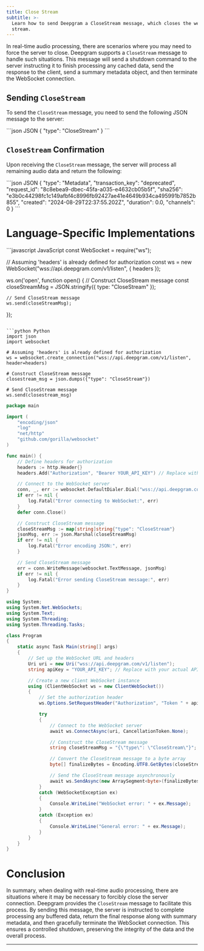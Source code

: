 ```yaml
---
title: Close Stream
subtitle: >-
  Learn how to send Deepgram a CloseStream message, which closes the websocket
  stream.
---
```


<div class="flex flex-row gap-2">
  <Markdown src="/snippets/stt-stream-available.mdx" />
</div>

In real-time audio processing, there are scenarios where you may need to force the server to close. Deepgram supports a `CloseStream` message to handle such situations. This message will send a shutdown command to the server instructing it to finish processing any cached data, send the response to the client, send a summary metadata object, and then terminate the WebSocket connection.

## Sending `CloseStream`

To send the `CloseStream` message, you need to send the following JSON message to the server:

<CodeGroup>
  ```json JSON
  { 
    "type": "CloseStream" 
  }
  ```
</CodeGroup>

## `CloseStream` Confirmation

Upon receiving the `CloseStream` message, the server will process all remaining audio data and return the following:

<CodeGroup>
  ```json JSON
  {
      "type": "Metadata",
      "transaction_key": "deprecated",
      "request_id": "8c8ebea9-dbec-45fa-a035-e4632cb05b5f",
      "sha256": "e3b0c44298fc1c149afbf4c8996fb92427ae41e4649b934ca495991b7852b855",
      "created": "2024-08-29T22:37:55.202Z",
      "duration": 0.0,
      "channels": 0
  }
  ```
</CodeGroup>

# Language-Specific Implementations

<CodeGroup>
  ```javascript JavaScript
  const WebSocket = require("ws");

  // Assuming 'headers' is already defined for authorization
  const ws = new WebSocket("wss://api.deepgram.com/v1/listen", { headers });

  ws.on('open', function open() {
    // Construct CloseStream message
    const closeStreamMsg = JSON.stringify({ type: "CloseStream" });
    
    // Send CloseStream message
    ws.send(closeStreamMsg);
  });
  ```

  ```python Python
  import json
  import websocket

  # Assuming 'headers' is already defined for authorization
  ws = websocket.create_connection("wss://api.deepgram.com/v1/listen", header=headers)

  # Construct CloseStream message
  closestream_msg = json.dumps({"type": "CloseStream"})

  # Send CloseStream message
  ws.send(closestream_msg)
  ```

  ```go Go
  package main

  import (
      "encoding/json"
      "log"
      "net/http"
      "github.com/gorilla/websocket"
  )

  func main() {
      // Define headers for authorization
      headers := http.Header{}
      headers.Add("Authorization", "Bearer YOUR_API_KEY") // Replace with your actual API key

      // Connect to the WebSocket server
      conn, _, err := websocket.DefaultDialer.Dial("wss://api.deepgram.com/v1/listen", headers)
      if err != nil {
          log.Fatal("Error connecting to WebSocket:", err)
      }
      defer conn.Close()

      // Construct CloseStream message
      closeStreamMsg := map[string]string{"type": "CloseStream"}
      jsonMsg, err := json.Marshal(closeStreamMsg)
      if err != nil {
          log.Fatal("Error encoding JSON:", err)
      }

      // Send CloseStream message
      err = conn.WriteMessage(websocket.TextMessage, jsonMsg)
      if err != nil {
          log.Fatal("Error sending CloseStream message:", err)
      }
  }
  ```

  ```csharp C#
  using System;
  using System.Net.WebSockets;
  using System.Text;
  using System.Threading;
  using System.Threading.Tasks;

  class Program
  {
      static async Task Main(string[] args)
      {
          // Set up the WebSocket URL and headers
          Uri uri = new Uri("wss://api.deepgram.com/v1/listen");
          string apiKey = "YOUR_API_KEY"; // Replace with your actual API key

          // Create a new client WebSocket instance
          using (ClientWebSocket ws = new ClientWebSocket())
          {
              // Set the authorization header
              ws.Options.SetRequestHeader("Authorization", "Token " + apiKey);

              try
              {
                  // Connect to the WebSocket server
                  await ws.ConnectAsync(uri, CancellationToken.None);

                  // Construct the CloseStream message
                  string closeStreamMsg = "{\"type\": \"CloseStream\"}";

                  // Convert the CloseStream message to a byte array
                  byte[] finalizeBytes = Encoding.UTF8.GetBytes(closeStreamMsg);

                  // Send the CloseStream message asynchronously
                  await ws.SendAsync(new ArraySegment<byte>(finalizeBytes), WebSocketMessageType.Text, true, CancellationToken.None);
              }
              catch (WebSocketException ex)
              {
                  Console.WriteLine("WebSocket error: " + ex.Message);
              }
              catch (Exception ex)
              {
                  Console.WriteLine("General error: " + ex.Message);
              }
          }
      }
  }
  ```
</CodeGroup>

# Conclusion

In summary, when dealing with real-time audio processing, there are situations where it may be necessary to forcibly close the server connection. Deepgram provides the `CloseStream` message to facilitate this process. By sending this message, the server is instructed to complete processing any buffered data, return the final response along with summary metadata, and then gracefully terminate the WebSocket connection. This ensures a controlled shutdown, preserving the integrity of the data and the overall process.

***
